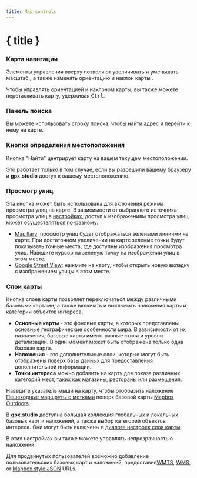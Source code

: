 ```yaml
---
title: Map controls
---
```


<script>
</script>

# { title }

### <Diff size="16" class="inline-block" style="margin-bottom: 2px" /> Карта навигации

Элементы управления вверху позволяют увеличивать <Plus size="16" class="inline-block" style="margin-bottom: 2px" /> и уменьшать масштаб <Minus size="16" class="inline-block" style="margin-bottom: 2px" />, а также изменять ориентацию и наклон карты <Compass size="16" class="inline-block" style="margin-bottom: 2px" />.

<DocsNote>

Чтобы управлять ориентацией и наклоном карты, вы также можете перетаскивать карту, удерживая <kbd>Ctrl</kbd>.

</DocsNote>

### <Search size="16" class="inline-block" style="margin-bottom: 2px" /> Панель поиска

Вы можете использовать строку поиска, чтобы найти адрес и перейти к нему на карте.

### <LocateFixed size="16" class="inline-block" style="margin-bottom: 2px" /> Кнопка определения местоположения

Кнопка "Найти" центрирует карту на вашем текущем местоположении.

<DocsNote>

Это работает только в том случае, если вы разрешили вашему браузеру и <b>gpx.studio</b> доступ к вашему местоположению.

</DocsNote>

### Просмотр улиц

Эта кнопка может быть использована для включения режима просмотра улиц на карте.
В зависимости от выбранного источника просмотра улиц в [настройках](./menu/settings), доступ к изображениям просмотра улиц может осуществляться по-разному.

- <a href="https://www.mapillary.com/" target="_blank">Mapillary</a>: просмотр улиц будет отображаться зелеными линиями на карте. При достаточном увеличении на карте зеленые точки будут показывать точные места, где доступны изображения просмотра улиц. Наведите курсор на зеленую точку на изображении улиц в этом месте.
- <a href="https://www.google.com/streetview/" target="_blank">Google Street View</a>: нажмите на карту, чтобы открыть новую вкладку с изображением улицы в этом месте.

### <Layers3 size="16" class="inline-block" style="margin-bottom: 2px" /> Слои карты

Кнопка слоев карты позволяет переключаться между различными базовыми картами, а также включать и выключать наложения карты и категории объектов интереса.

- **Основные карты** - это фоновые карты, в которых представлены основные географические особенности мира.
  В зависимости от их назначения, базовые карты имеют разные стили и уровни детализации.
  В один момент может быть отображена только одна базовая карта.
- **Наложения** - это дополнительные слои, которые могут быть отображены поверх базы данных для предоставления дополнительной информации.
- **Точки интереса** можно добавить на карту для показа различных категорий мест, таких как магазины, рестораны или размещения.

<div class="flex flex-col items-center">
    <DocsLayers />
    <span class="text-sm text-center mt-2">
        Наведите указатель мыши на карту, чтобы отобразить наложение <a href="https://hiking.waymarkedtrails.org" target="_blank">Пешеходные маршруты с метками</a> поверх базовой карты <a href="https://www.mapbox.com/maps/outdoors" target="_blank">Mapbox Outdoors</a>.
    </span>
</div>

В **gpx.studio** доступна большая коллекция глобальных и локальных базовых карт и наложений, а также выбор категорий объектов интереса.
Они могут быть включены в [диалоге настроек слоя карты](./menu/settings).

В этих настройках вы также можете управлять непрозрачностью наложений.

Для продвинутых пользователей возможно добавление пользовательских базовых карт и наложений, предоставив<a href="https://en.wikipedia.org/wiki/Web_Map_Tile_Service" target="_blank">WMTS</a>, <a href="https://en.wikipedia.org/wiki/Web_Map_Service" target="_blank">WMS</a>, or <a href="https://docs.mapbox.com/help/glossary/style/" target="_blank">Mapbox style JSON</a> URLs.
